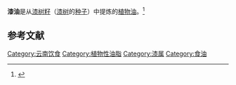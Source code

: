 {{植物油}}
'''漆油'''是从[[漆树籽|漆树籽]]（[[漆树|漆树]]的[[种子|种子]]）中提炼的[[植物油|植物油]]。<ref>{{cite journal |last1=Long |first1=Chunlin |last2=Cai |first2=Kui |last3=Marr |first3=Ken |last4=Guo |first4=Xiaorong |last5=Ouyang |first5=Zhiqin |title=Lacquer-based agroforestry system in western Yunnan, China |journal=Agroforestry Systems |date=2003 |volume=57 |issue=2 |pages=109–116 |doi=10.1023/A:1023911114431 |url=https://www.researchgate.net/profile/Chunlin_Long/publication/226458633_Lacquer-based_agroforestry_system_in_western_Yunnan_China/links/0a85e53c9b5336f562000000/Lacquer-based-agroforestry-system-in-western-Yunnan-China.pdf |access-date=2019-10-16 |archive-date=2020-11-28 |archive-url=https://web.archive.org/web/20201128134255/https://www.researchgate.net/profile/Chunlin_Long/publication/226458633_Lacquer-based_agroforestry_system_in_western_Yunnan_China/links/0a85e53c9b5336f562000000/Lacquer-based-agroforestry-system-in-western-Yunnan-China.pdf |dead-url=no }}</ref>

==参考文献==
{{Reflist}}

{{植物油列表}}
{{Fatsandoils}}

[[Category:云南饮食|Category:云南饮食]]
[[Category:植物性油脂|Category:植物性油脂]]
[[Category:漆属|Category:漆属]]
[[Category:食油|Category:食油]]